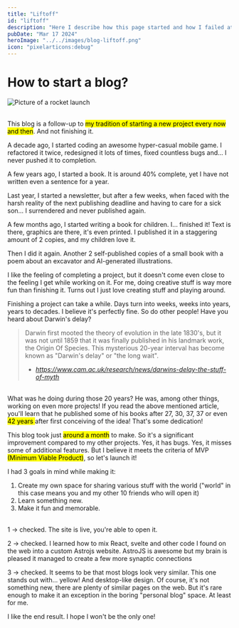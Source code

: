 ```yaml
---
title: "Liftoff"
id: "liftoff"
description: "Here I describe how this page started and how I failed at a lot of other projects."
pubDate: "Mar 17 2024"
heroImage: "../../images/blog-liftoff.png"
icon: "pixelarticons:debug"
---
```


# How to start a blog?

<div class="md:float-right flex flex-col justify-center items-center ml-1 mb-1">
    <Image src={liftoff} alt="Picture of a rocket launch" width={300} class="border-4 border-black" />
</div>
<br/>

This blog is a follow-up to <mark>my tradition of starting a new project every now and then</mark>. And not finishing it.

A decade ago, I started coding an awesome hyper-casual mobile game. I refactored it twice, redesigned it lots of times, fixed countless bugs and... I never pushed it to completion. 

A few years ago, I started a book. It is around 40% complete, yet I have not written even a sentence for a year. 

Last year, I started a newsletter, but after a few weeks, when faced with the harsh reality of the next publishing deadline and having to care for a sick son... I surrendered and never published again. 

A few months ago, I started writing a book for children. I... finished it! Text is there, graphics are there, it's even printed. I published it in a staggering amount of 2 copies, and my children love it.

Then I did it again. Another 2 self-published copies of a small book with a poem about an excavator and AI-generated illustrations.

I like the feeling of completing a project, but it doesn't come even close to the feeling I get while working on it. For me, doing creative stuff is way more fun than finishing it. Turns out I just love creating stuff and playing around.

Finishing a project can take a while. Days turn into weeks, weeks into years, years to decades. I believe it's perfectly fine. So do other people! Have you heard about Darwin's delay? 

> Darwin first mooted the theory of evolution in the late 1830's, but it was not until 1859 that it was finally published in his landmark work, the Origin Of Species. This mysterious 20-year interval has become known as "Darwin's delay" or "the long wait".
> - <cite>https://www.cam.ac.uk/research/news/darwins-delay-the-stuff-of-myth</cite>

<br/>
What was he doing during those 20 years? He was, among other things, working on even more projects! If you read the above mentioned article, you'll learn that he published some of his books after 27, 30, 37, 37 or even <mark> 42 years </mark> after first conceiving of the idea! That's some dedication!

This blog took just <mark>around a month</mark> to make. So it's a significant improvement compared to my other projects. Yes, it has bugs. Yes, it misses some of additional features. But I believe it meets the criteria of MVP <mark>(Minimum Viable Product)</mark>, so let's launch it! 

I had 3 goals in mind while making it:

1. Create my own space for sharing various stuff with the world ("world" in this case means you and my other 10 friends who will open it)
2. Learn something new.
3. Make it fun and memorable.

<br/>
1 -> checked. The site is live, you're able to open it.

2 -> checked. I learned how to mix React, svelte and other code I found on the web into a custom Astrojs website. AstroJS is awesome but my brain is pleased it managed to create a few more synaptic connections

3 -> checked. It seems to be that most blogs look very similar. This one stands out with... yellow! And desktop-like design. Of course, it's not something new, there are plenty of similar pages on the web. But it's rare enough to make it an exception in the boring "personal blog" space. At least for me.

I like the end result. I hope I won't be the only one!
